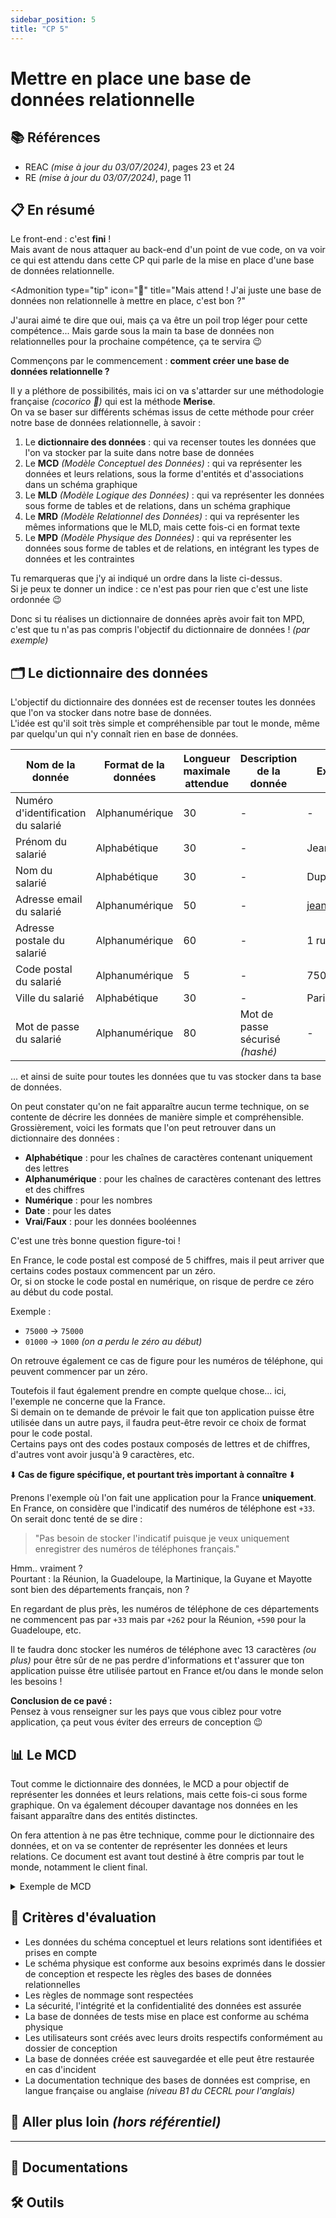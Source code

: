 ```yaml
---
sidebar_position: 5
title: "CP 5"
---
```



# Mettre en place une base de données relationnelle

## 📚 Références

- REAC _(mise à jour du 03/07/2024)_, pages 23 et 24
- RE _(mise à jour du 03/07/2024)_, page 11

## 📋 En résumé

Le front-end : c'est **fini** !  
Mais avant de nous attaquer au back-end d'un point de vue code, on va voir ce qui est attendu dans cette CP qui parle de la mise en place d'une base de données relationnelle.

<Admonition
  type="tip"
  icon="🤔"
  title="Mais attend ! J'ai juste une base de données non relationnelle à mettre en place, c'est bon ?"
>
  J'aurai aimé te dire que oui, mais ça va être un poil trop léger pour cette
  compétence... Mais garde sous la main ta base de données non relationnelles
  pour la prochaine compétence, ça te servira 😉
</Admonition>

Commençons par le commencement : **comment créer une base de données relationnelle ?**

Il y a pléthore de possibilités, mais ici on va s'attarder sur une méthodologie française _(cocorico 🐓)_ qui est la méthode **Merise**.  
On va se baser sur différents schémas issus de cette méthode pour créer notre base de données relationnelle, à savoir :

1. Le **dictionnaire des données** : qui va recenser toutes les données que l'on va stocker par la suite dans notre base de données
2. Le **MCD** _(Modèle Conceptuel des Données)_ : qui va représenter les données et leurs relations, sous la forme d'entités et d'associations dans un schéma graphique
3. Le **MLD** _(Modèle Logique des Données)_ : qui va représenter les données sous forme de tables et de relations, dans un schéma graphique
4. Le **MRD** _(Modèle Relationnel des Données)_ : qui va représenter les mêmes informations que le MLD, mais cette fois-ci en format texte
5. Le **MPD** _(Modèle Physique des Données)_ : qui va représenter les données sous forme de tables et de relations, en intégrant les types de données et les contraintes

Tu remarqueras que j'y ai indiqué un ordre dans la liste ci-dessus.  
Si je peux te donner un indice : ce n'est pas pour rien que c'est une liste ordonnée 😉

Donc si tu réalises un dictionnaire de données après avoir fait ton MPD, c'est que tu n'as pas compris l'objectif du dictionnaire de données ! _(par exemple)_

## 🗂️ Le dictionnaire des données

L'objectif du dictionnaire des données est de recenser toutes les données que l'on va stocker dans notre base de données.  
L'idée est qu'il soit très simple et compréhensible par tout le monde, même par quelqu'un qui n'y connaît rien en base de données.

| Nom de la donnée                   | Format de la données | Longueur maximale attendue | Description de la donnée        | Exemple de donnée      |
| ---------------------------------- | -------------------- | -------------------------- | ------------------------------- | ---------------------- |
| Numéro d'identification du salarié | Alphanumérique       | 30                         | -                               | -                      |
| Prénom du salarié                  | Alphabétique         | 30                         | -                               | Jean                   |
| Nom du salarié                     | Alphabétique         | 30                         | -                               | Dupont                 |
| Adresse email du salarié           | Alphanumérique       | 50                         | -                               | jean.dupont@exemple.fr |
| Adresse postale du salarié         | Alphanumérique       | 60                         | -                               | 1 rue de la Paix       |
| Code postal du salarié             | Alphanumérique       | 5                          | -                               | 75000                  |
| Ville du salarié                   | Alphabétique         | 30                         | -                               | Paris                  |
| Mot de passe du salarié            | Alphanumérique       | 80                         | Mot de passe sécurisé _(hashé)_ | -                      |

... et ainsi de suite pour toutes les données que tu vas stocker dans ta base de données.

On peut constater qu'on ne fait apparaître aucun terme technique, on se contente de décrire les données de manière simple et compréhensible.
Grossièrement, voici les formats que l'on peut retrouver dans un dictionnaire des données :

- **Alphabétique** : pour les chaînes de caractères contenant uniquement des lettres
- **Alphanumérique** : pour les chaînes de caractères contenant des lettres et des chiffres
- **Numérique** : pour les nombres
- **Date** : pour les dates
- **Vrai/Faux** : pour les données booléennes

<Admonition type="tip" icon="🤔" title="Mais pourquoi le code postal est marqué en alphanumérique ?">
C'est une très bonne question figure-toi !

En France, le code postal est composé de 5 chiffres, mais il peut arriver que certains codes postaux commencent par un zéro.  
Or, si on stocke le code postal en numérique, on risque de perdre ce zéro au début du code postal.

Exemple :

- `75000` -> `75000`
- `01000` -> `1000` _(on a perdu le zéro au début)_

On retrouve également ce cas de figure pour les numéros de téléphone, qui peuvent commencer par un zéro.

Toutefois il faut également prendre en compte quelque chose... ici, l'exemple ne concerne que la France.  
Si demain on te demande de prévoir le fait que ton application puisse être utilisée dans un autre pays, il faudra peut-être revoir ce choix de format pour le code postal.  
Certains pays ont des codes postaux composés de lettres et de chiffres, d'autres vont avoir jusqu'à 9 caractères, etc.

⬇️ **Cas de figure spécifique, et pourtant très important à connaître** ⬇️

Prenons l'exemple où l'on fait une application pour la France **uniquement**.  
En France, on considère que l'indicatif des numéros de téléphone est `+33`. On serait donc tenté de se dire :

> "Pas besoin de stocker l'indicatif puisque je veux uniquement enregistrer des numéros de téléphones français."

Hmm.. vraiment ?  
Pourtant : la Réunion, la Guadeloupe, la Martinique, la Guyane et Mayotte sont bien des départements français, non ?

En regardant de plus près, les numéros de téléphone de ces départements ne commencent pas par `+33` mais par `+262` pour la Réunion, `+590` pour la Guadeloupe, etc.

Il te faudra donc stocker les numéros de téléphone avec 13 caractères _(ou plus)_ pour être sûr de ne pas perdre d'informations et t'assurer que ton application puisse être utilisée partout en France et/ou dans le monde selon les besoins !

**Conclusion de ce pavé :**  
Pensez à vous renseigner sur les pays que vous ciblez pour votre application, ça peut vous éviter des erreurs de conception 😉

</Admonition>

## 📊 Le MCD

Tout comme le dictionnaire des données, le MCD a pour objectif de représenter les données et leurs relations, mais cette fois-ci sous forme graphique.
On va également découper davantage nos données en les faisant apparaître dans des entités distinctes.

On fera attention à ne pas être technique, comme pour le dictionnaire des données, et on va se contenter de représenter les données et leurs relations.
Ce document est avant tout destiné à être compris par tout le monde, notamment le client final.

<details>

<summary>Exemple de MCD</summary>

**The name comes from Objective-C and Swift-UI**: [method swizzling](https://pspdfkit.com/blog/2019/swizzling-in-swift/) is the process of changing the implementation of an existing selector (method).

**For Docusaurus, component swizzling means providing an alternative component that takes precedence over the component provided by the theme.**

You can think of it as [Monkey Patching](https://en.wikipedia.org/wiki/Monkey_patch) for React components, enabling you to override the default implementation. Gatsby has a similar concept called [theme shadowing](https://www.gatsbyjs.com/docs/how-to/plugins-and-themes/shadowing/).

To gain a deeper understanding of this, you have to understand [how theme components are resolved](./advanced/client.mdx#theme-aliases).

</details>

## 🎯 Critères d'évaluation

- Les données du schéma conceptuel et leurs relations sont identifiées et prises en compte
- Le schéma physique est conforme aux besoins exprimés dans le dossier de conception et respecte les règles des bases de données relationnelles
- Les règles de nommage sont respectées
- La sécurité, l'intégrité et la confidentialité des données est assurée
- La base de données de tests mise en place est conforme au schéma physique
- Les utilisateurs sont créés avec leurs droits respectifs conformément au dossier de conception
- La base de données créée est sauvegardée et elle peut être restaurée en cas d'incident
- La documentation technique des bases de données est comprise, en langue française ou anglaise _(niveau B1 du CECRL pour l'anglais)_

## 🤯 Aller plus loin _(hors référentiel)_

---

## 🧠 Documentations

## 🛠️ Outils
